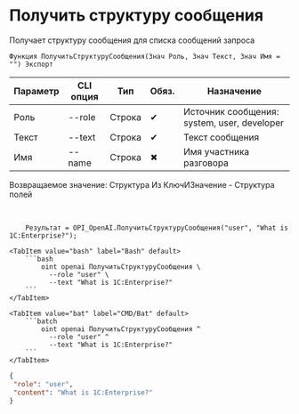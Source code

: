 ﻿---
sidebar_position: 4
description: Получить структуру сообщения и другие функции для работы с OpenAI в Открытом пакете интеграций - бесплатной open-source библиотеке интеграций для 1С:Предприятие 8, OneScript и CLI
keywords: [1C, 1С, 1С:Предприятие, 1С:Предприятие 8.3, API, Интеграция, Сервисы, Обмен, OneScript, CLI, OpenAI]
---


# Получить структуру сообщения
 Получает структуру сообщения для списка сообщений запроса



`Функция ПолучитьСтруктуруСообщения(Знач Роль, Знач Текст, Знач Имя = "") Экспорт`

  | Параметр | CLI опция | Тип | Обяз. | Назначение |
  |-|-|-|-|-|
  | Роль | --role | Строка | &#x2714; | Источник сообщения: system, user, developer |
  | Текст | --text | Строка | &#x2714; | Текст сообщения |
  | Имя | --name | Строка | &#x2716; | Имя участника разговора |

  
  Возвращаемое значение:   Структура Из КлючИЗначение - Структура полей

<br/>




```bsl title="Пример использования для 1С:Предприятие/OneScript"
    Результат = OPI_OpenAI.ПолучитьСтруктуруСообщения("user", "What is 1C:Enterprise?");
```
    

 <Tabs>
  
    <TabItem value="bash" label="Bash" default>
        ```bash
            oint openai ПолучитьСтруктуруСообщения \
              --role "user" \
              --text "What is 1C:Enterprise?"
        ```
    </TabItem>
  
    <TabItem value="bat" label="CMD/Bat" default>
        ```batch
            oint openai ПолучитьСтруктуруСообщения ^
              --role "user" ^
              --text "What is 1C:Enterprise?"
        ```
    </TabItem>
</Tabs>


```json title="Результат"
{
 "role": "user",
 "content": "What is 1C:Enterprise?"
}
```

